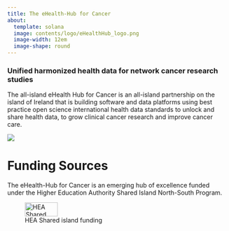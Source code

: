 ```yaml
---
title: The eHealth-Hub for Cancer
about:
  template: solana
  image: contents/logo/eHealthHub_logo.png
  image-width: 12em
  image-shape: round
---
```


### Unified harmonized health data for network cancer research studies

The all-island eHealth Hub for Cancer is an all-island partnership on the island of Ireland that is building software and data platforms using best practice open science international health data standards to unlock and share health data, to grow clinical cancer research and improve cancer care.

![](contents/presentations/select_images/data_integration.jpeg){fig-alt="health data eHealth Hub"}

# Funding Sources

The eHealth-Hub for Cancer is an emerging hub of excellence funded under the Higher Education Authority Shared Island North-South Program.

![HEA Shared island funding](contents/logo/NSRP_Logo.png){width="75" height="32"}
